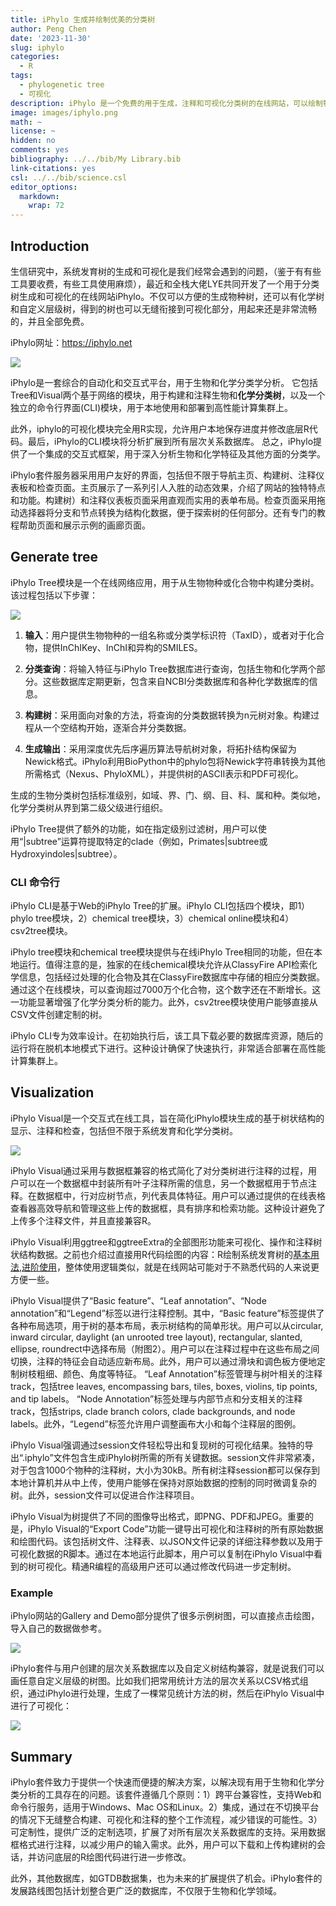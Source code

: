 ```yaml
---
title: iPhylo 生成并绘制优美的分类树
author: Peng Chen
date: '2023-11-30'
slug: iphylo
categories:
  - R
tags:
  - phylogenetic tree
  - 可视化
description: iPhylo 是一个免费的用于生成，注释和可视化分类树的在线网站，可以绘制物种，化合物和其他层级结构的各种树图并方便地添加复杂注释信息。
image: images/iphylo.png
math: ~
license: ~
hidden: no
comments: yes
bibliography: ../../bib/My Library.bib
link-citations: yes
csl: ../../bib/science.csl
editor_options: 
  markdown: 
    wrap: 72
---
```


## Introduction

生信研究中，系统发育树的生成和可视化是我们经常会遇到的问题，（鉴于有有些工具要收费，有些工具使用麻烦），最近和全栈大佬LYE共同开发了一个用于分类树生成和可视化的在线网站iPhylo。不仅可以方便的生成物种树，还可以有化学树和自定义层级树，得到的树也可以无缝衔接到可视化部分，用起来还是非常流畅的，并且全部免费。

iPhylo网址：[https://iphylo.net](https://iphylo.net)

![](images/iphylo_main.png)

iPhylo是一套综合的自动化和交互式平台，用于生物和化学分类学分析。
它包括Tree和Visual两个基于网络的模块，用于构建和注释生物和**化学分类树**，以及一个独立的命令行界面(CLI)模块，用于本地使用和部署到高性能计算集群上。

此外，iphylo的可视化模块完全用R实现，允许用户本地保存进度并修改底层R代码。最后，iPhylo的CLI模块将分析扩展到所有层次关系数据库。
总之，iPhylo提供了一个集成的交互式框架，用于深入分析生物和化学特征及其他方面的分类学。

iPhylo套件服务器采用用户友好的界面，包括但不限于导航主页、构建树、注释仪表板和检查页面。主页展示了一系列引人入胜的动态效果，介绍了网站的独特特点和功能。构建树）和注释仪表板页面采用直观而实用的表单布局。检查页面采用拖动选择器将分支和节点转换为结构化数据，便于探索树的任何部分。还有专门的教程帮助页面和展示示例的画廊页面。

## Generate tree

iPhylo Tree模块是一个在线网络应用，用于从生物物种或化合物中构建分类树。该过程包括以下步骤：

![](images/iphylo_tree.png)

1. **输入**：用户提供生物物种的一组名称或分类学标识符（TaxID），或者对于化合物，提供InChIKey、InChI和异构的SMILES。

2. **分类查询**：将输入特征与iPhylo Tree数据库进行查询，包括生物和化学两个部分。这些数据库定期更新，包含来自NCBI分类数据库和各种化学数据库的信息。

3. **构建树**：采用面向对象的方法，将查询的分类数据转换为n元树对象。构建过程从一个空结构开始，逐渐合并分类数据。

4. **生成输出**：采用深度优先后序遍历算法导航树对象，将拓扑结构保留为Newick格式。iPhylo利用BioPython中的phylo包将Newick字符串转换为其他所需格式（Nexus、PhyloXML），并提供树的ASCII表示和PDF可视化。

生成的生物分类树包括标准级别，如域、界、门、纲、目、科、属和种。类似地，化学分类树从界到第二级父级进行组织。

iPhylo Tree提供了额外的功能，如在指定级别过滤树，用户可以使用“|subtree”运算符提取特定的clade（例如，Primates|subtree或Hydroxyindoles|subtree）。

### CLI 命令行

iPhylo CLI是基于Web的iPhylo Tree的扩展。iPhylo CLI包括四个模块，即1）phylo tree模块，2）chemical tree模块，3）chemical online模块和4）csv2tree模块。

iPhylo tree模块和chemical tree模块提供与在线iPhylo Tree相同的功能，但在本地运行。值得注意的是，独家的在线chemical模块允许从ClassyFire API检索化学信息，包括经过处理的化合物及其在ClassyFire数据库中存储的相应分类数据。通过这个在线模块，可以查询超过7000万个化合物，这个数字还在不断增长。这一功能显著增强了化学分类分析的能力。此外，csv2tree模块使用户能够直接从CSV文件创建定制的树。

iPhylo CLI专为效率设计。在初始执行后，该工具下载必要的数据库资源，随后的运行将在脱机本地模式下进行。这种设计确保了快速执行，非常适合部署在高性能计算集群上。

## Visualization

iPhylo Visual是一个交互式在线工具，旨在简化iPhylo模块生成的基于树状结构的显示、注释和检查，包括但不限于系统发育和化学分类树。

![](images/iphylo_vis.png)

iPhylo Visual通过采用与数据框兼容的格式简化了对分类树进行注释的过程，用户可以在一个数据框中封装所有叶子注释所需的信息，另一个数据框用于节点注释。在数据框中，行对应树节点，列代表具体特征。用户可以通过提供的在线表格查看器高效导航和管理这些上传的数据框，具有排序和检索功能。这种设计避免了上传多个注释文件，并且直接兼容R。

iPhylo Visual利用ggtree和ggtreeExtra的全部图形功能来可视化、操作和注释树状结构数据。之前也介绍过直接用R代码绘图的内容：R绘制系统发育树的[基本用法](../r-tree),[进阶使用](../r-tree2)，整体使用逻辑类似，就是在线网站可能对于不熟悉代码的人来说更方便一些。

iPhylo Visual提供了“Basic feature”、“Leaf annotation”、“Node annotation”和“Legend”标签以进行注释控制。其中，“Basic feature”标签提供了各种布局选项，用于树的基本布局，表示树结构的简单形状。用户可以从circular, inward circular, daylight (an unrooted tree layout), rectangular, slanted, ellipse, roundrect中选择布局（附图2）。用户可以在注释过程中在这些布局之间切换，注释的特征会自动适应新布局。此外，用户可以通过滑块和调色板方便地定制树枝粗细、颜色、角度等特征。 “Leaf Annotation”标签管理与树叶相关的注释track，包括tree leaves, encompassing bars, tiles, boxes, violins, tip points, and tip labels。 “Node Annotation”标签处理与内部节点和分支相关的注释track，包括strips, clade branch colors, clade backgrounds, and node labels。此外，“Legend”标签允许用户调整画布大小和每个注释层的图例。

iPhylo Visual强调通过session文件轻松导出和复现树的可视化结果。独特的导出“.iphylo”文件包含生成iPhylo树所需的所有关键数据。session文件非常紧凑，对于包含1000个物种的注释树，大小为30kB。所有树注释session都可以保存到本地计算机并从中上传，使用户能够在保持对原始数据的控制的同时微调复杂的树。此外，session文件可以促进合作注释项目。

iPhylo Visual为树提供了不同的图像导出格式，即PNG、PDF和JPEG。重要的是，iPhylo Visual的“Export Code”功能一键导出可视化和注释树的所有原始数据和绘图代码。该包括树文件、注释表、以JSON文件记录的详细注释参数以及用于可视化数据的R脚本。通过在本地运行此脚本，用户可以复制在iPhylo Visual中看到的树可视化。精通R编程的高级用户还可以通过修改代码进一步定制树。

### Example

iPhylo网站的Gallery and Demo部分提供了很多示例树图，可以直接点击绘图，导入自己的数据做参考。

![](images/iphylo.png)

iPhylo套件与用户创建的层次关系数据库以及自定义树结构兼容，就是说我们可以画任意自定义层级的树图。比如我们把常用统计方法的层次关系以CSV格式组织，通过iPhylo进行处理，生成了一棵常见统计方法的树，然后在iPhylo Visual中进行了可视化：

![](images/iphylo_stat.png)

## Summary

iPhylo套件致力于提供一个快速而便捷的解决方案，以解决现有用于生物和化学分类分析的工具存在的问题。该套件遵循几个原则：1）跨平台兼容性，支持Web和命令行服务，适用于Windows、Mac OS和Linux。2）集成，通过在不切换平台的情况下无缝整合构建、可视化和注释的整个工作流程，减少错误的可能性。3）可定制性，提供广泛的定制选项，扩展了对所有层次关系数据库的支持。采用数据框格式进行注释，以减少用户的输入需求。此外，用户可以下载和上传构建树的会话，并访问底层的R绘图代码进行进一步修改。

此外，其他数据库，如GTDB数据集，也为未来的扩展提供了机会。iPhylo套件的发展路线图包括计划整合更广泛的数据库，不仅限于生物和化学领域。

